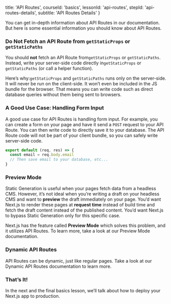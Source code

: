 
  title: 'API Routes',
  courseId: 'basics',
  lessonId: 'api-routes',
  stepId: 'api-routes-details',
  subtitle: 'API Routes Details'
}

You can get in-depth information about API Routes in <Link href="/docs/[[...slug]]" as="/docs/api-routes/dynamic-api-routes"><a>our documentation</a></Link>. But here is some essential information you should know about API Routes.

### Do Not Fetch an API Route from <Link href="/docs/[[...slug]]" as="/docs/basic-features/data-fetching#getstaticprops-static-generation"><a>`getStaticProps`</a></Link> or <Link href="/docs/[[...slug]]" as="/docs/basic-features/data-fetching#getstaticpaths-static-generation"><a>`getStaticPaths`</a></Link>

You should **not** fetch an API Route from<Link href="/docs/[[...slug]]" as="/docs/basic-features/data-fetching#getstaticprops-static-generation"><a>`getStaticProps`</a></Link> or <Link href="/docs/[[...slug]]" as="/docs/basic-features/data-fetching#getstaticpaths-static-generation"><a>`getStaticPaths`</a></Link>. Instead, write your server-side code directly in<Link href="/docs/[[...slug]]" as="/docs/basic-features/data-fetching#getstaticprops-static-generation"><a>`getStaticProps`</a></Link> or <Link href="/docs/[[...slug]]" as="/docs/basic-features/data-fetching#getstaticpaths-static-generation"><a>`getStaticPaths`</a></Link> (or call a helper function).

Here’s why:<Link href="/docs/[[...slug]]" as="/docs/basic-features/data-fetching#getstaticprops-static-generation"><a>`getStaticProps`</a></Link> and <Link href="/docs/[[...slug]]" as="/docs/basic-features/data-fetching#getstaticpaths-static-generation"><a>`getStaticPaths`</a></Link> runs only on the server-side. It will never be run on the client-side. It won’t even be included in the JS bundle for the browser. That means you can write code such as direct database queries without them being sent to browsers.

### A Good Use Case: Handling Form Input

A good use case for API Routes is handling form input. For example, you can create a form on your page and have it send a `POST` request to your API Route. You can then write code to directly save it to your database. The API Route code will not be part of your client bundle, so you can safely write server-side code.

```js
export default (req, res) => {
  const email = req.body.email
  // Then save email to your database, etc...
}
```

### Preview Mode

Static Generation is useful when your pages fetch data from a headless CMS. However, it’s not ideal when you’re writing a draft on your headless CMS and want to **preview** the draft immediately on your page. You’d want Next.js to render these pages at **request time** instead of build time and fetch the draft content instead of the published content. You’d want Next.js to bypass Static Generation only for this specific case.

Next.js has the feature called **Preview Mode** which solves this problem, and it utilizes API Routes. To learn more, take a look at our <Link href="/docs/[[...slug]]" as="/docs/advanced-features/preview-mode"><a>Preview Mode</a></Link> documentation.

### Dynamic API Routes

API Routes can be dynamic, just like regular pages. Take a look at our <Link href="/docs/[[...slug]]" as="/docs/api-routes/dynamic-api-routes"><a>Dynamic API Routes</a></Link> documentation to learn more.

### That’s It!

In the next and the final basics lesson, we’ll talk about how to deploy your Next.js app to production.

